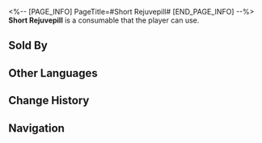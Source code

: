 <%-- [PAGE_INFO]
PageTitle=#Short Rejuvepill#
[END_PAGE_INFO] --%>
{{Consumable Infobox
|id          = 408207
|image       = Item Short Rejuvepill.png
|type        = undefined
|rarity      = 1
|effect      = Upon use, immediately heals one ally for 1 HP.
|description = A simple remedy made by grinding mountain devil mint, white-hair ivy extract, and droppings from blue-winged squirrels into powder, then kneading them with honey to form pills. It can't cure all ailments, but it is considered to be better than nothing.
|effectType  = 
|effectType2 = 
|effectType3 = 
|recipe      = 
|source1     = [[Yongren's Medicine Stand]]
|source2     = 
|source3     = 
}}
{{Description|''"Quick, take this medicine, or your wound will have healed on its own."''}}
'''Short Rejuvepill''' is a consumable that the player can use.

==Sold By==
{{Shop Availability}}

==Other Languages==
{{Other Languages
|en   = Short Rejuvepill
|zhs  = 小还丹
|zht  = 小還丹
|ja   = 小還丹
|ko   = 소환단
|es   = Píldora rejuvenecedora pequeña
|fr   = Petite pilule de réjuvénation
|ru   = Мини-пилюля возвращения
|th   = Short Rejuvepill
|vi   = Tiểu Hoàn Đan
|de   = Kleine Verjüngungspille
|id   = Short Rejuvepill
|pt   = Pílula de Rejuvenescimento Pequena
}}

==Change History==
{{Change History|1.3}}

==Navigation==
{{Consumable Navbox}}